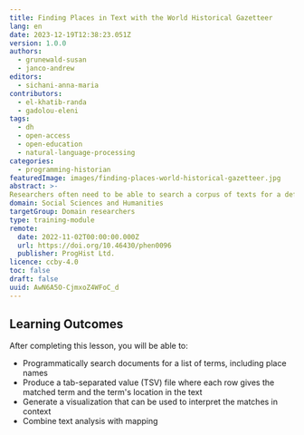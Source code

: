 ```yaml
---
title: Finding Places in Text with the World Historical Gazetteer
lang: en
date: 2023-12-19T12:38:23.051Z
version: 1.0.0
authors:
  - grunewald-susan
  - janco-andrew
editors:
  - sichani-anna-maria
contributors:
  - el-khatib-randa
  - gadolou-eleni
tags:
  - dh
  - open-access
  - open-education
  - natural-language-processing
categories:
  - programming-historian
featuredImage: images/finding-places-world-historical-gazetteer.jpg
abstract: >-
Researchers often need to be able to search a corpus of texts for a defined list of terms and historians are often interested in certain places named in a text or texts. This lesson details how to programmatically search documents for a list of terms, including place names and then how to obtain coordinates and map historical place names with the World Historical Gazetteer. To begin, we will produce a tab-separated value (TSV) file where each row gives the matched term and the term’s location in the text. We also generate a visualization that can be used to interpret the matches in context and to assess their usefulness for a given project. The goal of the lesson is to systematically search a text corpus for place names and then to use a service to locate and map historic place names. This lesson will be useful for anyone wishing to perform named entity recognition (NER) on a text corpus. Other users may wish to skip the text extraction portion of this lesson and focus solely on the spatial elements of the lesson, that is gazetteer building and using the World Historical Gazetteer (WHG). These spatial steps are especially useful for someone looking to create maps depicting historical information in a largely point and click interface. We have designed this lesson to show how to combine text analysis with mapping, but understand that some readers may only be interested in one of these two methodologies. We urge you to try both parts of the lesson together if you have time, as this will enable you to learn how text analysis and mapping can be combined in one project. Additionally, it will demonstrate how the results of these two activities can be ported into another form of digital analysis.
domain: Social Sciences and Humanities
targetGroup: Domain researchers
type: training-module
remote:
  date: 2022-11-02T00:00:00.000Z
  url: https://doi.org/10.46430/phen0096
  publisher: ProgHist Ltd.
licence: ccby-4.0
toc: false
draft: false
uuid: AwN6A5O-CjmxoZ4WFoC_d
---
```

<ExternalResource title="Interested in learning more?" subtitle="Check out this lesson on Programming Historian's website" url="https://doi.org/10.46430/phen0096" />

## Learning Outcomes

After completing this lesson, you will be able to:   

- Programmatically search documents for a list of terms, including place names  
- Produce a tab-separated value (TSV) file where each row gives the matched term and the term's location in the text   
- Generate a visualization that can be used to interpret the matches in context    
- Combine text analysis with mapping

